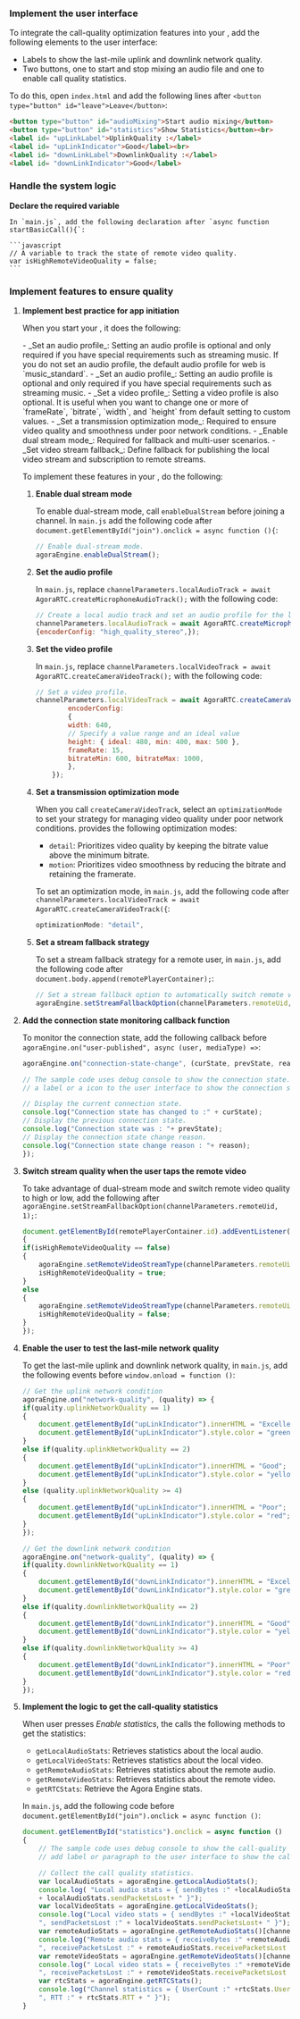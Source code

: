 <PlatformWrapper platform="web">

### Implement the user interface

To integrate the call-quality optimization features into your <Vpl k="CLIENT" />, add the following elements to the user interface:

* Labels to show the last-mile uplink and downlink network quality. 
* Two buttons, one to start and stop mixing an audio file and one to enable call quality statistics.

To do this, open `index.html` and add the following lines after `<button type="button" id="leave">Leave</button>`:

```html
<button type="button" id="audioMixing">Start audio mixing</button>
<button type="button" id="statistics">Show Statistics</button><br>
<label id= "upLinkLabel">UplinkQuality :</label>
<label id= "upLinkIndicator">Good</label><br>
<label id= "downLinkLabel">DownlinkQuality :</label>
<label id= "downLinkIndicator">Good</label>
```

### Handle the system logic

**Declare the required variable**

    In `main.js`, add the following declaration after `async function startBasicCall(){`:

    ```javascript
    // A variable to track the state of remote video quality.
    var isHighRemoteVideoQuality = false;
    ```

### Implement features to ensure quality

1. **Implement best practice for app initiation**

    When you start your <Vpl k="CLIENT" />, it does the following:

    <PlatformWrapper platform="web">
    - _Set an audio profile_: Setting an audio profile is optional and only required if you have special requirements such as streaming  music. If you do not set an audio profile, the default audio profile for web is `music_standard`.
    </PlatformWrapper>
    <PlatformWrapper notAllowed="web">
    - _Set an audio profile_: Setting an audio profile is optional and only required if you have special requirements such as streaming  music.
    </PlatformWrapper>
    - _Set a video profile_: Setting a video profile is also optional. It is useful when you want to change one or more of  `frameRate`, `bitrate`, `width`, and `height` from default setting to custom values.
    - _Set a transmission optimization mode_: Required to ensure video quality and smoothness under poor network conditions.
    - _Enable dual stream mode_: Required for fallback and multi-user scenarios.
    - _Set video stream fallback_: Define fallback for publishing the local video stream and subscription to remote streams.

    To implement these features in your <Vpl k="CLIENT" />, do the following:

    1. **Enable dual stream mode**

        To enable dual-stream mode, call `enableDualStream` before joining a channel. In `main.js` add the following code after `document.getElementById("join").onclick = async function (){`:

        ```javascript
        // Enable dual-stream mode.
        agoraEngine.enableDualStream();
        ```

    1. **Set the audio profile**

        In `main.js`, replace `channelParameters.localAudioTrack = await AgoraRTC.createMicrophoneAudioTrack();` with the following code:

        ```javascript
        // Create a local audio track and set an audio profile for the local audio track.
        channelParameters.localAudioTrack = await AgoraRTC.createMicrophoneAudioTrack(
        {encoderConfig: "high_quality_stereo",});
        ```

    1. **Set the video profile**

        In `main.js`, replace `channelParameters.localVideoTrack = await AgoraRTC.createCameraVideoTrack();` with the following code:

        ```javascript
        // Set a video profile.
        channelParameters.localVideoTrack = await AgoraRTC.createCameraVideoTrack({
                encoderConfig: 
                {
                width: 640,
                // Specify a value range and an ideal value
                height: { ideal: 480, min: 400, max: 500 },
                frameRate: 15,
                bitrateMin: 600, bitrateMax: 1000,
                },
            });
        ```

    1. **Set a transmission optimization mode**

        When you call `createCameraVideoTrack`, select an `optimizationMode` to set your strategy for managing video quality under poor network conditions. <Vg k="VSDK" /> provides the following optimization modes:

        - `detail`: Prioritizes video quality by keeping the bitrate value above the minimum bitrate.
        - `motion`: Prioritizes video smoothness by reducing the bitrate and retaining the framerate.

        To set an optimization mode, in `main.js`, add the following code after `channelParameters.localVideoTrack = await AgoraRTC.createCameraVideoTrack({`:

        ```javascript
        optimizationMode: "detail",
        ```
        
    1. **Set a stream fallback strategy**

        To set a stream fallback strategy for a remote user, in `main.js`, add the following code after `document.body.append(remotePlayerContainer);`:

        ```javascript
        // Set a stream fallback option to automatically switch remote video quality when network conditions degrade. 
        agoraEngine.setStreamFallbackOption(channelParameters.remoteUid, 1);
        ```

1. **Add the connection state monitoring callback function**

    To monitor the <Vpl k="CLIENT" /> connection state, add the following callback before `agoraEngine.on("user-published", async (user, mediaType) =>`:

    ```javascript
    agoraEngine.on("connection-state-change", (curState, prevState, reason) => {

    // The sample code uses debug console to show the connection state. In a real-world application, you can add
    // a label or a icon to the user interface to show the connection state. 

    // Display the current connection state.
    console.log("Connection state has changed to :" + curState);
    // Display the previous connection state.
    console.log("Connection state was : "+ prevState);
    // Display the connection state change reason.
    console.log("Connection state change reason : "+ reason);
    });
    ```

1. **Switch stream quality when the user taps the remote video**

    To take advantage of dual-stream mode and switch remote video quality to high or low, add the following after `agoraEngine.setStreamFallbackOption(channelParameters.remoteUid, 1);`:

    ```javascript
    document.getElementById(remotePlayerContainer.id).addEventListener('click', function () 
    {
    if(isHighRemoteVideoQuality == false)
    {
        agoraEngine.setRemoteVideoStreamType(channelParameters.remoteUid, 0);
        isHighRemoteVideoQuality = true;
    }
    else
    {
        agoraEngine.setRemoteVideoStreamType(channelParameters.remoteUid, 1);
        isHighRemoteVideoQuality = false;
    }
    });
    ```

1. **Enable the user to test the last-mile network quality**

    To get the last-mile uplink and downlink network quality, in `main.js`, add the following events before `window.onload = function ()`:

    ```javascript
    // Get the uplink network condition
    agoraEngine.on("network-quality", (quality) => {
    if(quality.uplinkNetworkQuality == 1)
    {
        document.getElementById("upLinkIndicator").innerHTML = "Excellent";
        document.getElementById("upLinkIndicator").style.color = "green";
    }
    else if(quality.uplinkNetworkQuality == 2)
    {
        document.getElementById("upLinkIndicator").innerHTML = "Good";
        document.getElementById("upLinkIndicator").style.color = "yellow";
    }
    else (quality.uplinkNetworkQuality >= 4)
    {
        document.getElementById("upLinkIndicator").innerHTML = "Poor";
        document.getElementById("upLinkIndicator").style.color = "red";
    }
    });

    // Get the downlink network condition
    agoraEngine.on("network-quality", (quality) => {
    if(quality.downlinkNetworkQuality == 1)
    {
        document.getElementById("downLinkIndicator").innerHTML = "Excellent";
        document.getElementById("downLinkIndicator").style.color = "green";
    }
    else if(quality.downlinkNetworkQuality == 2)
    {
        document.getElementById("downLinkIndicator").innerHTML = "Good";
        document.getElementById("downLinkIndicator").style.color = "yellow";
    }
    else if(quality.downlinkNetworkQuality >= 4)
    {
        document.getElementById("downLinkIndicator").innerHTML = "Poor";
        document.getElementById("downLinkIndicator").style.color = "red";
    }
    });
    ```

1. **Implement the logic to get the call-quality statistics**

    When user presses *Enable statistics*, the <Vpl k="CLIENT" /> calls the following methods to get the statistics:

    - `getLocalAudioStats`: Retrieves statistics about the local audio.
    - `getLocalVideoStats`: Retrieves statistics about the local video.
    - `getRemoteAudioStats`: Retrieves statistics about the remote audio.
    - `getRemoteVideoStats`: Retrieves statistics about the remote video.
    - `getRTCStats`: Retrieve the Agora Engine stats.

    In `main.js`, add the following code before `document.getElementById("join").onclick = async function ()`:

    ```javascript
    document.getElementById("statistics").onclick = async function ()
    {
        // The sample code uses debug console to show the call-quality statistics. In a real-world application, you can
        // add label or paragraph to the user interface to show the call-quality statistics.

        // Collect the call quality statistics.
        var localAudioStats = agoraEngine.getLocalAudioStats();
        console.log( "Local audio stats = { sendBytes :" +localAudioStats.sendBytes + ", sendBitrate :" + localAudioStats.sendBitrate + ", sendPacketsLost :"
        + localAudioStats.sendPacketsLost+ " }");
        var localVideoStats = agoraEngine.getLocalVideoStats();
        console.log("Local video stats = { sendBytes :" +localVideoStats.sendBytes + ", sendBitrate :" + localVideoStats.sendBitrate +
        ", sendPacketsLost :" + localVideoStats.sendPacketsLost+ " }");
        var remoteAudioStats = agoraEngine.getRemoteAudioStats()[channelParameters.remoteUid];
        console.log("Remote audio stats = { receiveBytes :" +remoteAudioStats.receivedBytes + ", receiveBitrate :" + remoteAudioStats.receiveBitrate +
        ", receivePacketsLost :" + remoteAudioStats.receivePacketsLost + "}");
        var remoteVideoStats = agoraEngine.getRemoteVideoStats()[channelParameters.remoteUid];
        console.log(" Local video stats = { receiveBytes :" +remoteVideoStats.receiveBytes + ", receiveBitrate :" + remoteVideoStats.receiveBitrate +
        ", receivePacketsLost :" + remoteVideoStats.receivePacketsLost + " }");
        var rtcStats = agoraEngine.getRTCStats();
        console.log("Channel statistics = { UserCount :" +rtcStats.UserCount + ", OutgoingAvailableBandwidth :" + rtcStats.OutgoingAvailableBandwidth +
        ", RTT :" + rtcStats.RTT + " }");
    }
    ```

</PlatformWrapper>
